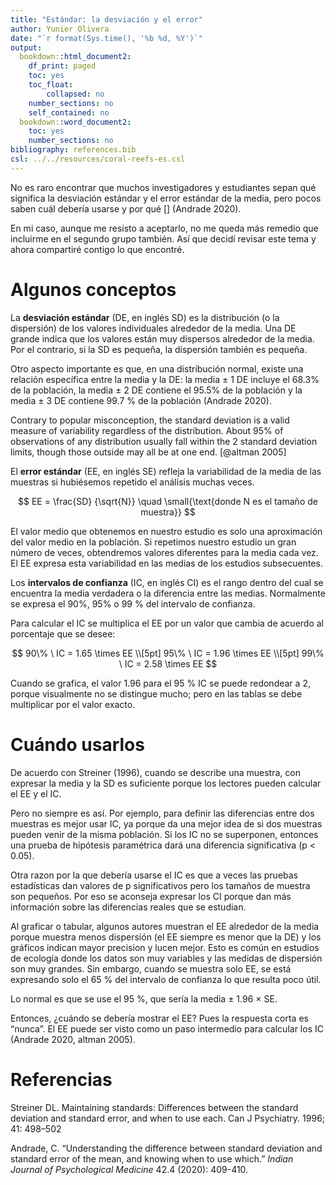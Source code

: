 ```yaml
---
title: "Estándar: la desviación y el error"
author: Yunier Olivera
date: "`r format(Sys.time(), '%b %d, %Y')`"
output:
  bookdown::html_document2:
    df_print: paged
    toc: yes
    toc_float:
        collapsed: no
    number_sections: no
    self_contained: no
  bookdown::word_document2:
    toc: yes
    number_sections: no
bibliography: references.bib
csl: ../../resources/coral-reefs-es.csl
---
```


No es raro encontrar que muchos investigadores y estudiantes sepan qué significa la desviación estándar y el error estándar de la media, pero pocos saben cuál debería usarse y por qué \[\] (Andrade 2020).

En mi caso, aunque me resisto a aceptarlo, no me queda más remedio que incluirme en el segundo grupo también. Así que decidí revisar este tema y ahora compartiré contigo lo que encontré.

# Algunos conceptos

La **desviación estándar** (DE, en inglés SD) es la distribución (o la dispersión) de los valores individuales alrededor de la media. Una DE grande indica que los valores están muy dispersos alrededor de la media. Por el contrario, si la SD es pequeña, la dispersión también es pequeña.

Otro aspecto importante es que, en una distribución normal, existe una relación específica entre la media y la DE: la media ± 1 DE incluye el 68.3% de la población, la media ± 2 DE contiene el 95.5% de la población y la media ± 3 DE contiene 99.7 % de la población (Andrade 2020).

Contrary to popular misconception, the standard deviation is a valid measure of variability regardless of the distribution. About 95% of observations of any distribution usually fall within the 2 standard deviation limits, though those outside may all be at one end. \[@altman 2005\]

El **error estándar** (EE, en inglés SE) refleja la variabilidad de la media de las muestras si hubiésemos repetido el análisis muchas veces.

$$
EE = \frac{SD} {\sqrt{N}} \quad \small{\text{donde N es el tamaño de muestra}}
$$

El valor medio que obtenemos en nuestro estudio es solo una aproximación del valor medio en la población. Si repetimos nuestro estudio un gran número de veces, obtendremos valores diferentes para la media cada vez. El EE expresa esta variabilidad en las medias de los estudios subsecuentes.

Los **intervalos de confianza** (IC, en inglés CI) es el rango dentro del cual se encuentra la media verdadera o la diferencia entre las medias. Normalmente se expresa el 90%, 95% o 99 % del intervalo de confianza.

Para calcular el IC se multiplica el EE por un valor que cambia de acuerdo al porcentaje que se desee:

$$
90\% \ IC = 1.65 \times EE \\[5pt]
95\% \ IC = 1.96 \times EE \\[5pt]
99\% \ IC = 2.58 \times EE
$$

Cuando se grafica, el valor 1.96 para el 95 % IC se puede redondear a 2, porque visualmente no se distingue mucho; pero en las tablas se debe multiplicar por el valor exacto.

# Cuándo usarlos

De acuerdo con Streiner (1996), cuando se describe una muestra, con expresar la media y la SD es suficiente porque los lectores pueden calcular el EE y el IC.

Pero no siempre es así. Por ejemplo, para definir las diferencias entre dos muestras es mejor usar IC, ya porque da una mejor idea de si dos muestras pueden venir de la misma población. Si los IC no se superponen, entonces una prueba de hipótesis paramétrica dará una diferencia significativa (p \< 0.05).

Otra razon por la que debería usarse el IC es que a veces las pruebas estadísticas dan valores de p significativos pero los tamaños de muestra son pequeños. Por eso se aconseja expresar los CI porque dan más información sobre las diferencias reales que se estudian.

Al graficar o tabular, algunos autores muestran el EE alrededor de la media porque muestra menos dispersión (el EE siempre es menor que la DE) y los gráficos indican mayor precision y lucen mejor. Esto es común en estudios de ecología donde los datos son muy variables y las medidas de dispersión son muy grandes. Sin embargo, cuando se muestra solo EE, se está expresando solo el 65 % del intervalo de confianza lo que resulta poco útil.

Lo normal es que se use el 95 %, que sería la media ± 1.96 × SE.

Entonces, ¿cuándo se debería mostrar el EE? Pues la respuesta corta es "nunca". El EE puede ser visto como un paso intermedio para calcular los IC (Andrade 2020, altman 2005).

# Referencias

Streiner DL. Maintaining standards: Differences between the standard deviation and standard error, and when to use each. Can J Psychiatry. 1996; 41: 498--502

Andrade, C. "Understanding the difference between standard deviation and standard error of the mean, and knowing when to use which." *Indian Journal of Psychological Medicine* 42.4 (2020): 409-410.
